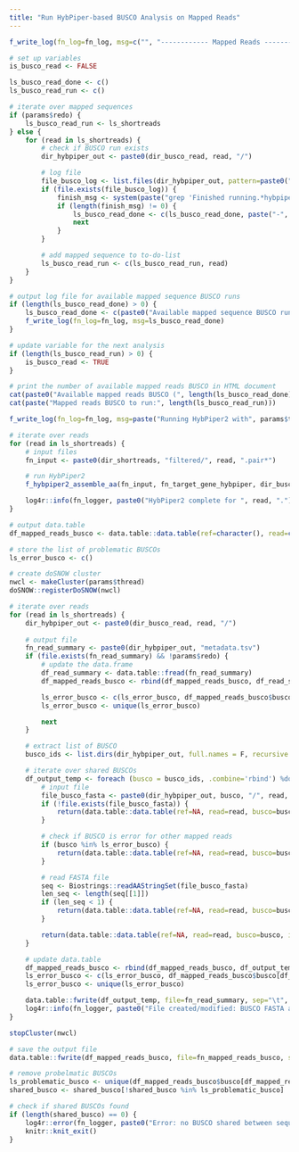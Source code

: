 ```yaml
---
title: "Run HybPiper-based BUSCO Analysis on Mapped Reads"
---
```


```r
f_write_log(fn_log=fn_log, msg=c("", "------------ Mapped Reads ----------"))

# set up variables
is_busco_read <- FALSE

ls_busco_read_done <- c()
ls_busco_read_run <- c()

# iterate over mapped sequences
if (params$redo) {
    ls_busco_read_run <- ls_shortreads
} else {
    for (read in ls_shortreads) {
        # check if BUSCO run exists
        dir_hybpiper_out <- paste0(dir_busco_read, read, "/")

        # log file
        file_busco_log <- list.files(dir_hybpiper_out, pattern=paste0("^", read, ".*log$"), recursive=F, full.names=F)[1]
        if (file.exists(file_busco_log)) {
            finish_msg <- system(paste("grep 'Finished running.*hybpiper assemble*'", file_busco_log), intern=T)
            if (length(finish_msg) != 0) {
                ls_busco_read_done <- c(ls_busco_read_done, paste("-", read))
                next
            }
        }

        # add mapped sequence to to-do-list
        ls_busco_read_run <- c(ls_busco_read_run, read)
    }
}

# output log file for available mapped sequence BUSCO runs
if (length(ls_busco_read_done) > 0) {
    ls_busco_read_done <- c(paste0("Available mapped sequence BUSCO runs (", length(ls_busco_read_done), "/", length(ls_shortreads), ")"), ls_busco_read_done, "")
    f_write_log(fn_log=fn_log, msg=ls_busco_read_done)
}

# update variable for the next analysis
if (length(ls_busco_read_run) > 0) {
    is_busco_read <- TRUE
}
```

```r
# print the number of available mapped reads BUSCO in HTML document
cat(paste0("Available mapped reads BUSCO (", length(ls_busco_read_done), "/", length(ls_shortreads), ")"))
cat(paste("Mapped reads BUSCO to run:", length(ls_busco_read_run)))
```

```r
f_write_log(fn_log=fn_log, msg=paste("Running HybPiper2 with", params$thread_busco, "threads"))

# iterate over reads
for (read in ls_shortreads) {
    # input files
    fn_input <- paste0(dir_shortreads, "filtered/", read, ".pair*")

    # run HybPiper2
    f_hybpiper2_assemble_aa(fn_input, fn_target_gene_hybpiper, dir_busco_read, read, params$thread_busco, params$exe_hybpiper2)

    log4r::info(fn_logger, paste0("HybPiper2 complete for ", read, "."))
}
```

```r
# output data.table
df_mapped_reads_busco <- data.table::data.table(ref=character(), read=character(), busco=character(), is_error=logical(), note=character())

# store the list of problematic BUSCOs
ls_error_busco <- c()

# create doSNOW cluster
nwcl <- makeCluster(params$thread)
doSNOW::registerDoSNOW(nwcl)

# iterate over reads
for (read in ls_shortreads) {
    dir_hybpiper_out <- paste0(dir_busco_read, read, "/")
    
    # output file
    fn_read_summary <- paste0(dir_hybpiper_out, "metadata.tsv")
    if (file.exists(fn_read_summary) && !params$redo) {
        # update the data.frame
        df_read_summary <- data.table::fread(fn_read_summary)
        df_mapped_reads_busco <- rbind(df_mapped_reads_busco, df_read_summary)

        ls_error_busco <- c(ls_error_busco, df_mapped_reads_busco$busco[df_mapped_reads_busco$is_error])
        ls_error_busco <- unique(ls_error_busco)

        next
    }

    # extract list of BUSCO
    busco_ids <- list.dirs(dir_hybpiper_out, full.names = F, recursive = F)

    # iterate over shared BUSCOs
    df_output_temp <- foreach (busco = busco_ids, .combine='rbind') %dopar% {
        # input file
        file_busco_fasta <- paste0(dir_hybpiper_out, busco, "/", read, "/sequences/FAA/", busco, ".FAA")
        if (!file.exists(file_busco_fasta)) {
            return(data.table::data.table(ref=NA, read=read, busco=busco, is_error=TRUE, note="File not found: FAA file"))
        }

        # check if BUSCO is error for other mapped reads
        if (busco %in% ls_error_busco) {
            return(data.table::data.table(ref=NA, read=read, busco=busco, is_error=TRUE, note="BUSCO is problematic for other mapped reads"))
        }

        # read FASTA file
        seq <- Biostrings::readAAStringSet(file_busco_fasta)
        len_seq <- length(seq[[1]])
        if (len_seq < 1) {
            return(data.table::data.table(ref=NA, read=read, busco=busco, is_error=TRUE, note="BUSCO has zero length"))
        }

        return(data.table::data.table(ref=NA, read=read, busco=busco, is_error=FALSE, note=""))
    }

    # update data.table
    df_mapped_reads_busco <- rbind(df_mapped_reads_busco, df_output_temp)
    ls_error_busco <- c(ls_error_busco, df_mapped_reads_busco$busco[df_mapped_reads_busco$is_error])
    ls_error_busco <- unique(ls_error_busco)

    data.table::fwrite(df_output_temp, file=fn_read_summary, sep="\t", quote=F, row.names=F)
    log4r::info(fn_logger, paste0("File created/modified: BUSCO FASTA alignments for ", read, "."))
}

stopCluster(nwcl)

# save the output file
data.table::fwrite(df_mapped_reads_busco, file=fn_mapped_reads_busco, sep="\t", quote=F)

# remove probelmatic BUSCOs
ls_problematic_busco <- unique(df_mapped_reads_busco$busco[df_mapped_reads_busco$is_error])
shared_busco <- shared_busco[!shared_busco %in% ls_problematic_busco]

# check if shared BUSCOs found
if (length(shared_busco) == 0) {
    log4r::error(fn_logger, paste0("Error: no BUSCO shared between sequences. Exited."))
    knitr::knit_exit()
}
```